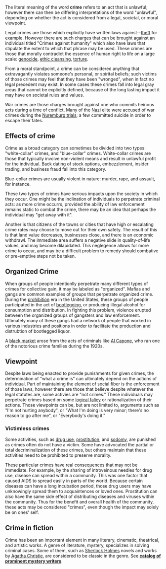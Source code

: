 {{subpages}}

The literal meaning of the word '''crime''' refers to an act that is unlawful; however there can then be differing interpretations of the word "unlawful", depending on whether the act is considered from a legal, societal, or moral viewpoint.

Legal crimes are those which explicitly have written laws against--[[theft]] for example.  However there are such charges that can be brought against an individual titled "Crimes against humanity" which also have laws that stipulate the extent to which that phrase may be used.  These crimes are those that morally contradict the essence of human right to life on a large scale: [[genocide]], [[ethic cleansing]], [[torture]].

From a moral standpoint, a crime can be considered anything that extravagantly violates someone's personal, or spirital beliefs; such victims of those crimes may feel that they have been "wronged", when in fact no legal precedent may exist.  In some cases these crimes fall into legal gray areas that cannot be explicitly defined, because of the long lasting impact it may have on societal rules and values.

War crimes are those charges brought against one who commits heinous acts during a time of conflict.  Many of the [[Nazi]] elite were accused of war crimes during the [[Nuremburg trials]]; a few committed suicide in order to escape their fates.

==Effects of crime==

Crime as a broad category can sometimes be divided into two types: "white-collar" crimes, and "blue-collar" crimes.  White-collar crimes are those that typically involve non-violent means and result in unlawful profit for the individual.  Back dating of stock options, embezzlement, insider trading, and business fraud fall into this category. 

Blue-collar crimes are usually violent in nature: murder, rape, and assault, for instance.

These two types of crimes have serious impacts upon the society in which they occur.  One might be the inclination of individuals to perpetrate criminal acts: as more crime occurrs, provided the ability of law enforcement remains static to combat the crime, there may be an idea that perhaps the individual may "get away with it".  

Another is that citizens of the towns or cities that have high or escalating crime rates may choose to move out for their own safety.  The result of this is that land value decreases, businesses close, and there is an economic withdrawl.  The immediate area suffers a negative slide in quality-of-life values, and may become dilapidated.  This neglegence allows for more crime to occur, and may be a difficult problem to remedy should combative or pre-emptive steps not be taken.

==Organized Crime==

When groups of people intentionlly perpetrate many different types of crimes for collective gain, it may be labeled as "organized".  Mafias and gangs are common examples of groups that perpetrate organized crime.  During the [[prohibition]] era in the United States, these groups of people participated in the act of [[bootlegging]], or producing illegal alcohol for consumption and distribution.  In fighting this problem, violence erupted between the organized groups of gangsters and law enforcement.  Ultimately many of these gangs had a network of people that worked in various industries and positions in order to facilitate the production and distrubtion of bootlegged liquor.

A [[black market]] arose from the acts of criminals like [[Al Capone]], who ran one of the notorious crime families during the 1920s.

==Viewpoint==

Despite laws being enacted to provide punishments for given crimes, the determination of "what a crime is" can ultimately depend on the actions of individual.  Part of maintaining the element of social fiber is the enforcement of those laws, however there are those that believe despite whatever the legal statutes are, some activies are "not crimes."  These individuals may perpetrate crimes based on some [[logical falicy]] or rationalization of their actions.  Those viewpoints can be, but are not limited to, arguments such as "I'm not hurting anybody", or "What I'm doing is very minor; there's no reason to go after me", or "Everybody's doing it."

===Victimless crimes===

Some activities, such as [[drug use]], [[prostitution]], and [[sodomy]], are punished as crimes often do not have a victim. Some have advocated the partial or total decriminalization of these crimes, but others maintain that these activities need to be prohibited to preserve morality.  

These particular crimes have real consequences that may not be immediate.  For example, by the sharing of introveinous needles for drug use, disease can spread within a community.  This was one factor that caused AIDS to spread easily in parts of the world.  Because certain diseases can have a long incubation period, those drug users may have unknowingly spread them to acquaintences or loved ones.  Prostitution can also have the same side effect of distributing diseases and viruses within the community.  Thus for the benefit and overall health of the community, these acts may be considered "crimes", even though the impact may solely be on ones' self.

==Crime in fiction==

Crime has been an important element in many literary, cinematic, theatrical, and artistic works. A genre of literature, mystery, specializes in solving criminal cases. Some of them, such as [[Sherlock Holmes]] novels and works by [[Agatha Christie]], are considered to be classic in the genre. See '''[[catalog of prominent mystery writers ]]'''.